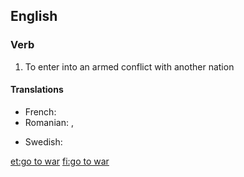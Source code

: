 ==English==

===Verb===
{{head|en|verb|head=[[go]] to [[war]]}}

# {{lb|en|intransitive}} To enter into an armed conflict with another nation

====Translations====
{{trans-top|enter armed conflict}}
* French: {{t|fr|entrer en guerre}}
* Romanian: {{t|ro|merge la război}}, {{t|ro|pleca la război}}
{{trans-mid}}
* Swedish: {{t|sv|dra ut i krig}}
{{trans-bottom}}

[[et:go to war]]
[[fi:go to war]]